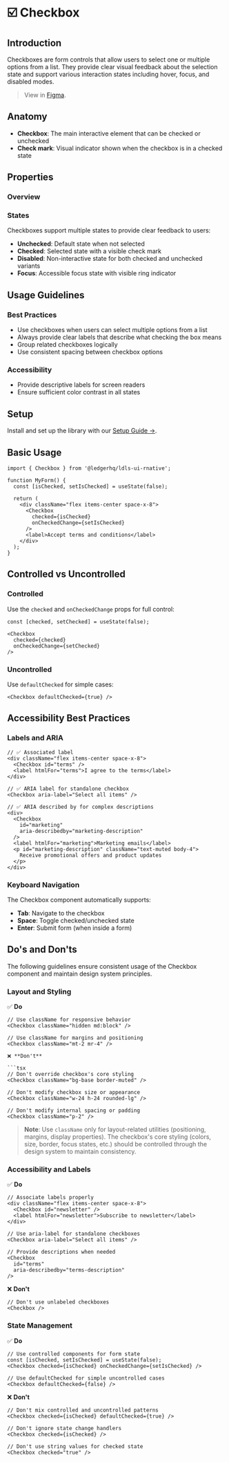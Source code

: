 
<Meta title="Components/Checkbox" of={CheckboxStories} />

# ☑️ Checkbox

<CustomTabs>
  <Tab label="Overview">

## Introduction

Checkboxes are form controls that allow users to select one or multiple options from a list. They provide clear visual feedback about the selection state and support various interaction states including hover, focus, and disabled modes.

> View in [Figma](https://www.figma.com/design/JxaLVMTWirCpU0rsbZ30k7/2.-Components-Library?node-id=90-1197&m=dev).

## Anatomy

<Canvas of={CheckboxStories.Base} />

- **Checkbox**: The main interactive element that can be checked or unchecked
- **Check mark**: Visual indicator shown when the checkbox is in a checked state

## Properties

### Overview

<Canvas of={CheckboxStories.Base} />
<Controls of={CheckboxStories.Base} />

### States

Checkboxes support multiple states to provide clear feedback to users:

- **Unchecked**: Default state when not selected
- **Checked**: Selected state with a visible check mark
- **Disabled**: Non-interactive state for both checked and unchecked variants
- **Focus**: Accessible focus state with visible ring indicator

<Canvas of={CheckboxStories.AllStates} />

## Usage Guidelines

### Best Practices

- Use checkboxes when users can select multiple options from a list
- Always provide clear labels that describe what checking the box means
- Group related checkboxes logically
- Use consistent spacing between checkbox options

### Accessibility

- Provide descriptive labels for screen readers
- Ensure sufficient color contrast in all states


</Tab>
<Tab label="Implementation">

## Setup
Install and set up the library with our [Setup Guide →](?path=/docs/getting-started-setup--docs).

## Basic Usage

```tsx
import { Checkbox } from '@ledgerhq/ldls-ui-rnative';

function MyForm() {
  const [isChecked, setIsChecked] = useState(false);

  return (
    <div className="flex items-center space-x-8">
      <Checkbox
        checked={isChecked}
        onCheckedChange={setIsChecked}
      />
      <label>Accept terms and conditions</label>
    </div>
  );
}
```

## Controlled vs Uncontrolled

### Controlled

Use the `checked` and `onCheckedChange` props for full control:

```tsx
const [checked, setChecked] = useState(false);

<Checkbox
  checked={checked}
  onCheckedChange={setChecked}
/>
```

### Uncontrolled

Use `defaultChecked` for simple cases:

```tsx
<Checkbox defaultChecked={true} />
```

## Accessibility Best Practices

### Labels and ARIA

```tsx
// ✅ Associated label
<div className="flex items-center space-x-8">
  <Checkbox id="terms" />
  <label htmlFor="terms">I agree to the terms</label>
</div>

// ✅ ARIA label for standalone checkbox
<Checkbox aria-label="Select all items" />

// ✅ ARIA described by for complex descriptions
<div>
  <Checkbox
    id="marketing"
    aria-describedby="marketing-description"
  />
  <label htmlFor="marketing">Marketing emails</label>
  <p id="marketing-description" className="text-muted body-4">
    Receive promotional offers and product updates
  </p>
</div>
```

### Keyboard Navigation

The Checkbox component automatically supports:

- **Tab**: Navigate to the checkbox
- **Space**: Toggle checked/unchecked state
- **Enter**: Submit form (when inside a form)

## Do's and Don'ts

The following guidelines ensure consistent usage of the Checkbox component and maintain design system principles.

### Layout and Styling

✅ **Do**

````tsx
// Use className for responsive behavior
<Checkbox className="hidden md:block" />

// Use className for margins and positioning
<Checkbox className="mt-2 mr-4" />

❌ **Don't**

```tsx
// Don't override checkbox's core styling
<Checkbox className="bg-base border-muted" />

// Don't modify checkbox size or appearance
<Checkbox className="w-24 h-24 rounded-lg" />

// Don't modify internal spacing or padding
<Checkbox className="p-2" />
````

> **Note**: Use `className` only for layout-related utilities (positioning, margins, display properties). The checkbox's core styling (colors, size, border, focus states, etc.) should be controlled through the design system to maintain consistency.

### Accessibility and Labels

✅ **Do**

```tsx
// Associate labels properly
<div className="flex items-center space-x-8">
  <Checkbox id="newsletter" />
  <label htmlFor="newsletter">Subscribe to newsletter</label>
</div>

// Use aria-label for standalone checkboxes
<Checkbox aria-label="Select all items" />

// Provide descriptions when needed
<Checkbox
  id="terms"
  aria-describedby="terms-description"
/>
```

❌ **Don't**

```tsx
// Don't use unlabeled checkboxes
<Checkbox />
```

### State Management

✅ **Do**

```tsx
// Use controlled components for form state
const [isChecked, setIsChecked] = useState(false);
<Checkbox checked={isChecked} onCheckedChange={setIsChecked} />

// Use defaultChecked for simple uncontrolled cases
<Checkbox defaultChecked={false} />
```

❌ **Don't**

```tsx
// Don't mix controlled and uncontrolled patterns
<Checkbox checked={isChecked} defaultChecked={true} />

// Don't ignore state change handlers
<Checkbox checked={isChecked} />

// Don't use string values for checked state
<Checkbox checked="true" />
```

</Tab>
</CustomTabs>
